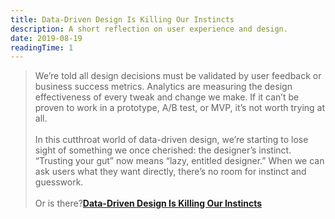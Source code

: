 ```yaml
---
title: Data-Driven Design Is Killing Our Instincts
description: A short reflection on user experience and design.
date: 2019-08-19
readingTime: 1
---
```


>We’re told all design decisions must be validated by user feedback or business success metrics. Analytics are measuring the design effectiveness of every tweak and change we make. If it can’t be proven to work in a prototype, A/B test, or MVP, it’s not worth trying at all.
<br /><br />
In this cutthroat world of data-driven design, we’re starting to lose sight of something we once cherished: the designer’s instinct. “Trusting your gut” now means “lazy, entitled designer.” When we can ask users what they want directly, there’s no room for instinct and guesswork.
<br /><br />
Or is there?**[Data-Driven Design Is Killing Our Instincts](https://modus.medium.com/data-driven-design-is-killing-our-instincts-d448d141653d)**